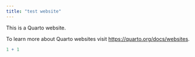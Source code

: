 ```yaml
---
title: "test website"
---
```


This is a Quarto website.

To learn more about Quarto websites visit <https://quarto.org/docs/websites>.

```r
1 + 1
```
